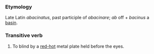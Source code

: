 ===Etymology===
Late Latin ''abacinatus'', past participle of ''abacinare''; ''ab'' off + ''bacinus'' a [[basin]].
===Transitive verb===
#To blind by a [[red-hot]] metal plate held before the eyes.